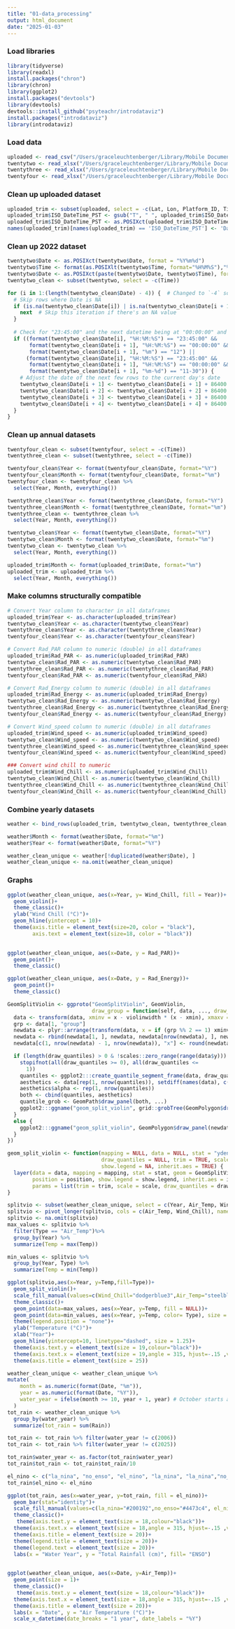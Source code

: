 ```yaml
---
title: "01-data_processing"
output: html_document
date: "2025-01-03"
---
```


### Load libraries
```r
library(tidyverse)
library(readxl)
install.packages("chron")
library(chron)
library(ggplot2)
install.packages("devtools")
library(devtools)
devtools::install_github("psyteachr/introdataviz")
install.packages("introdataviz")
library(introdataviz)
```


### Load data
```r
uploaded <- read_csv("/Users/graceleuchtenberger/Library/Mobile Documents/com~apple~CloudDocs/Documents/FHL_weather/data/FHL_weather_All_GL.csv")
twentytwo <- read_xlsx("/Users/graceleuchtenberger/Library/Mobile Documents/com~apple~CloudDocs/Documents/FHL_weather/data/2022.xlsx")
twentythree <- read_xlsx("/Users/graceleuchtenberger/Library/Mobile Documents/com~apple~CloudDocs/Documents/FHL_weather/data/2023.xlsx")
twentyfour <- read_xlsx("/Users/graceleuchtenberger/Library/Mobile Documents/com~apple~CloudDocs/Documents/FHL_weather/data/2024.xlsx")
```


### Clean up uploaded dataset
```r
uploaded_trim <- subset(uploaded, select = -c(Lat, Lon, Platform_ID, Time_PST, ISO_DateTime_UTC, Date_PST, Rad_tot))
uploaded_trim$ISO_DateTime_PST <- gsub("T", " ", uploaded_trim$ISO_DateTime_PST)
uploaded_trim$ISO_DateTime_PST <- as.POSIXct(uploaded_trim$ISO_DateTime_PST, format = "%Y-%m-%d %H:%M:%OS")
names(uploaded_trim)[names(uploaded_trim) == 'ISO_DateTime_PST'] <- 'Date'


```

### Clean up 2022 dataset
```r


twentytwo$Date <- as.POSIXct(twentytwo$Date, format = "%Y%m%d")
twentytwo$Time <- format(as.POSIXlt(twentytwo$Time, format="%H%M%S"),"%H:%M:%S")
twentytwo$Date <- as.POSIXct(paste(twentytwo$Date, twentytwo$Time), format="%Y-%m-%d %H:%M:%S")
twentytwo_clean <- subset(twentytwo, select = -c(Time))

for (i in 1:(length(twentytwo_clean$Date) - 4)) {  # Changed to `-4` so you don't go out of bounds
  # Skip rows where Date is NA
  if (is.na(twentytwo_clean$Date[i]) | is.na(twentytwo_clean$Date[i + 1])) {
    next  # Skip this iteration if there's an NA value
  }
  
  # Check for "23:45:00" and the next datetime being at "00:00:00" and additional conditions
  if ((format(twentytwo_clean$Date[i], "%H:%M:%S") == "23:45:00" && 
       format(twentytwo_clean$Date[i + 1], "%H:%M:%S") == "00:00:00" && 
       format(twentytwo_clean$Date[i + 1], "%m") == "12") ||
      (format(twentytwo_clean$Date[i], "%H:%M:%S") == "23:45:00" && 
       format(twentytwo_clean$Date[i + 1], "%H:%M:%S") == "00:00:00" && 
       format(twentytwo_clean$Date[i + 1], "%m-%d") == "11-30")) {
    # Adjust the date of the next few rows to the current day's date
    twentytwo_clean$Date[i + 1] <- twentytwo_clean$Date[i + 1] + 86400  # Add one day (86400 seconds)
    twentytwo_clean$Date[i + 2] <- twentytwo_clean$Date[i + 2] + 86400
    twentytwo_clean$Date[i + 3] <- twentytwo_clean$Date[i + 3] + 86400
    twentytwo_clean$Date[i + 4] <- twentytwo_clean$Date[i + 4] + 86400  # Add one day (86400 seconds)
  }
}

```

### Clean up annual datasets
```r
twentyfour_clean <- subset(twentyfour, select = -c(Time))
twentythree_clean <- subset(twentythree, select = -c(Time))

twentyfour_clean$Year <- format(twentyfour_clean$Date, format="%Y")
twentyfour_clean$Month <- format(twentyfour_clean$Date, format="%m")
twentyfour_clean <- twentyfour_clean %>%
  select(Year, Month, everything())

twentythree_clean$Year <- format(twentythree_clean$Date, format="%Y")
twentythree_clean$Month <- format(twentythree_clean$Date, format="%m")
twentythree_clean <- twentythree_clean %>%
  select(Year, Month, everything())

twentytwo_clean$Year <- format(twentytwo_clean$Date, format="%Y")
twentytwo_clean$Month <- format(twentytwo_clean$Date, format="%m")
twentytwo_clean <- twentytwo_clean %>%
  select(Year, Month, everything())

uploaded_trim$Month <- format(uploaded_trim$Date, format="%m")
uploaded_trim <- uploaded_trim %>%
  select(Year, Month, everything())
```


### Make columns structurally compatible
```r
# Convert Year column to character in all dataframes
uploaded_trim$Year <- as.character(uploaded_trim$Year)
twentytwo_clean$Year <- as.character(twentytwo_clean$Year)
twentythree_clean$Year <- as.character(twentythree_clean$Year)
twentyfour_clean$Year <- as.character(twentyfour_clean$Year)
```

```r
# Convert Rad_PAR column to numeric (double) in all dataframes
uploaded_trim$Rad_PAR <- as.numeric(uploaded_trim$Rad_PAR)
twentytwo_clean$Rad_PAR <- as.numeric(twentytwo_clean$Rad_PAR)
twentythree_clean$Rad_PAR <- as.numeric(twentythree_clean$Rad_PAR)
twentyfour_clean$Rad_PAR <- as.numeric(twentyfour_clean$Rad_PAR)

```

```r
# Convert Rad_Energy column to numeric (double) in all dataframes
uploaded_trim$Rad_Energy <- as.numeric(uploaded_trim$Rad_Energy)
twentytwo_clean$Rad_Energy <- as.numeric(twentytwo_clean$Rad_Energy)
twentythree_clean$Rad_Energy <- as.numeric(twentythree_clean$Rad_Energy)
twentyfour_clean$Rad_Energy <- as.numeric(twentyfour_clean$Rad_Energy)

```

```r
# Convert Wind_speed column to numeric (double) in all dataframes
uploaded_trim$Wind_speed <- as.numeric(uploaded_trim$Wind_speed)
twentytwo_clean$Wind_speed <- as.numeric(twentytwo_clean$Wind_speed)
twentythree_clean$Wind_speed <- as.numeric(twentythree_clean$Wind_speed)
twentyfour_clean$Wind_speed <- as.numeric(twentyfour_clean$Wind_speed)

```


```r
### Convert wind chill to numeric
uploaded_trim$Wind_Chill <- as.numeric(uploaded_trim$Wind_Chill)
twentytwo_clean$Wind_Chill <- as.numeric(twentytwo_clean$Wind_Chill)
twentythree_clean$Wind_Chill <- as.numeric(twentythree_clean$Wind_Chill)
twentyfour_clean$Wind_Chill <- as.numeric(twentyfour_clean$Wind_Chill)
```

### Combine yearly datasets
```r
weather <- bind_rows(uploaded_trim, twentytwo_clean, twentythree_clean, twentyfour_clean)

weather$Month <- format(weather$Date, format="%m")
weather$Year <- format(weather$Date, format="%Y")

weather_clean_unique <- weather[!duplicated(weather$Date), ]
weather_clean_unique <- na.omit(weather_clean_unique)
```

### Graphs
```r
ggplot(weather_clean_unique, aes(x=Year, y= Wind_Chill, fill = Year))+
  geom_violin()+
  theme_classic()+
  ylab("Wind Chill (°C)")+
  geom_hline(yintercept = 10)+
  theme(axis.title = element_text(size=20, color = "black"),
        axis.text = element_text(size=18, color = "black"))
  
```


```r
ggplot(weather_clean_unique, aes(x=Date, y = Rad_PAR))+
  geom_point()+
  theme_classic()
```

```r
ggplot(weather_clean_unique, aes(x=Date, y = Rad_Energy))+
  geom_point()+
  theme_classic()
```
```r
GeomSplitViolin <- ggproto("GeomSplitViolin", GeomViolin, 
                           draw_group = function(self, data, ..., draw_quantiles = NULL) {
  data <- transform(data, xminv = x - violinwidth * (x - xmin), xmaxv = x + violinwidth * (xmax - x))
  grp <- data[1, "group"]
  newdata <- plyr::arrange(transform(data, x = if (grp %% 2 == 1) xminv else xmaxv), if (grp %% 2 == 1) y else -y)
  newdata <- rbind(newdata[1, ], newdata, newdata[nrow(newdata), ], newdata[1, ])
  newdata[c(1, nrow(newdata) - 1, nrow(newdata)), "x"] <- round(newdata[1, "x"])

  if (length(draw_quantiles) > 0 & !scales::zero_range(range(data$y))) {
    stopifnot(all(draw_quantiles >= 0), all(draw_quantiles <=
      1))
    quantiles <- ggplot2:::create_quantile_segment_frame(data, draw_quantiles)
    aesthetics <- data[rep(1, nrow(quantiles)), setdiff(names(data), c("x", "y")), drop = FALSE]
    aesthetics$alpha <- rep(1, nrow(quantiles))
    both <- cbind(quantiles, aesthetics)
    quantile_grob <- GeomPath$draw_panel(both, ...)
    ggplot2:::ggname("geom_split_violin", grid::grobTree(GeomPolygon$draw_panel(newdata, ...), quantile_grob))
  }
  else {
    ggplot2:::ggname("geom_split_violin", GeomPolygon$draw_panel(newdata, ...))
  }
})

geom_split_violin <- function(mapping = NULL, data = NULL, stat = "ydensity", position = "identity", ..., 
                              draw_quantiles = NULL, trim = TRUE, scale = "area", na.rm = FALSE, 
                              show.legend = NA, inherit.aes = TRUE) {
  layer(data = data, mapping = mapping, stat = stat, geom = GeomSplitViolin, 
        position = position, show.legend = show.legend, inherit.aes = inherit.aes, 
        params = list(trim = trim, scale = scale, draw_quantiles = draw_quantiles, na.rm = na.rm, ...))
}
```

```r
splitvio <- subset(weather_clean_unique, select = c(Year, Air_Temp, Wind_Chill))
splitvio <- pivot_longer(splitvio, cols = c(Air_Temp, Wind_Chill), names_to = "Type", values_to = "Temp")
splitvio <- na.omit(splitvio)
max_values <- splitvio %>%
  filter(Type == "Air_Temp")%>%
  group_by(Year) %>%
  summarize(Temp = max(Temp))

min_values <- splitvio %>%
  group_by(Year, Type) %>%
  summarize(Temp = min(Temp))
```



```r
ggplot(splitvio,aes(x=Year, y=Temp,fill=Type))+
  geom_split_violin()+
  scale_fill_manual(values=c(Wind_Chill="dodgerblue3",Air_Temp="steelblue1"), labels = c(Wind_Chill="Wind Chill", Air_Temp = "Air Temperature"))+
  theme_classic()+
  geom_point(data=max_values, aes(x=Year, y=Temp, fill = NULL))+
  geom_point(data=min_values, aes(x=Year, y=Temp, color= Type), size = 3)+
  theme(legend.position = "none")+
  ylab("Temperature (°C)")+
  xlab("Year")+
  geom_hline(yintercept=10, linetype="dashed", size = 1.25)+
  theme(axis.text.y = element_text(size = 19,colour="black"))+ 
  theme(axis.text.x = element_text(size = 19,angle = 315, hjust=-.15 ,vjust = 1.25, colour="black"))+
  theme(axis.title = element_text(size = 25))
```

```r
weather_clean_unique <- weather_clean_unique %>%
mutate(
    month = as.numeric(format(Date, "%m")),
    year = as.numeric(format(Date, "%Y")),
    water_year = ifelse(month >= 10, year + 1, year) # October starts a new water year
  )
tot_rain <- weather_clean_unique %>%
  group_by(water_year) %>%
  summarize(tot_rain = sum(Rain))

tot_rain <- tot_rain %>% filter(water_year != c(2006))
tot_rain <- tot_rain %>% filter(water_year != c(2025))

tot_rain$water_year <- as.factor(tot_rain$water_year)
tot_rain$tot_rain <- tot_rain$tot_rain/10

el_nino <- c("la_nina", "no_enso", "el_nino", "la_nina", "la_nina","no_enso","no_enso","no_enso","el_nino", "no_enso","la_nina","no_enso","el_nino","no_enso","la_nina","la_nina","la_nina","el_nino")
tot_rain$el_nino <- el_nino
```

```r
ggplot(tot_rain, aes(x=water_year, y=tot_rain, fill = el_nino))+
  geom_bar(stat="identity")+
  scale_fill_manual(values=c(la_nina="#200192",no_enso="#4473c4", el_nino = "#009999"), labels = c(la_nina="La Niña", no_enso = "No ENSO", el_nino = "El Niño"))+
  theme_classic()+
   theme(axis.text.y = element_text(size = 18,colour="black"))+ 
  theme(axis.text.x = element_text(size = 18,angle = 315, hjust=-.15 ,vjust = 1.25, colour="black"))+
  theme(axis.title = element_text(size = 20))+
  theme(legend.title = element_text(size = 20))+
  theme(legend.text = element_text(size = 20))+
  labs(x = "Water Year", y = "Total Rainfall (cm)", fill= "ENSO")
  


```

```r
ggplot(weather_clean_unique, aes(x=Date, y=Air_Temp))+
  geom_point(size = 1)+
  theme_classic()+
   theme(axis.text.y = element_text(size = 18,colour="black"))+ 
  theme(axis.text.x = element_text(size = 18,angle = 315, hjust=-.15 ,vjust = 1.25, colour="black"))+
  theme(axis.title = element_text(size = 20))+
  labs(x = "Date", y = "Air Temperature (°C)")+
  scale_x_datetime(date_breaks = "1 year", date_labels = "%Y")
  
```

